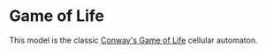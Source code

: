 
# Game of Life

This model is the classic [Conway's Game of Life][game-of-life] cellular automaton.

[game-of-life]: https://en.wikipedia.org/wiki/Conway%27s_Game_of_Life

<Example model="game-of-life" />
